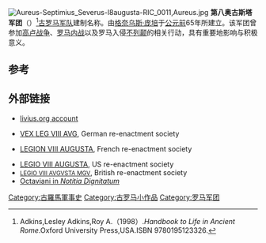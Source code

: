 {{Infobox military unit
|unit_name=第八奥古斯塔军团
|image=[[File:Roman_Empire_125_general_map-zh.png|300px]]
|caption=公元125年罗马帝国形势图
|dates=公元前65年至约3世纪后<ref>Caesar's Legion, Stephen Dando-Collins, 269-270</ref>
|country= [[罗马帝国|罗马帝国]]
|type= [[罗马军团|罗马军团]] 
|role= 
|size= 
|garrison= [[上日耳曼行省|上日耳曼行省]]等
|ceremonial_chief=
|nickname= 
|patron=
|motto=
|colors=
|march=
|mascot=
|battles=[[高卢战争|高卢战争]] [[罗马内战|罗马内战]]等
|notable_commanders=[[格奈乌斯·庞培|格奈乌斯·庞培]]等
|anniversaries=
}}
[[Image:Aureus-Septimius_Severus-l8augusta-RIC_0011,Aureus.jpg|thumb]]
'''第八奥古斯塔军团'''（{{lang-en|Legio VIII Augusta}}）<ref>Adkins,Lesley Adkins,Roy A.（1998）.''Handbook to Life in Ancient Rome''.Oxford University Press,USA.ISBN 9780195123326.</ref>[[古罗马|古罗马]][[军队|军队]]建制名称。由[[格奈乌斯·庞培|格奈乌斯·庞培]]于[[公元前|公元前]]65年所建立。该军团曾参加[[高卢战争|高卢战争]]、[[罗马内战|罗马内战]]以及罗马入侵[[不列颠|不列颠]]的相关行动，具有重要地影响与积极意义。

== 参考 ==
{{reflist}}

==外部链接==
* {{en icon}}[http://www.livius.org/le-lh/legio/viii_augusta.html livius.org account]
* {{de icon}} [http://www.legio8augusta.de/ VEX LEG VIII AVG], German re-enactment society
* {{fr icon}} [https://web.archive.org/web/20090207073952/http://leg8.com/ LEGION VIII AUGUSTA], French re-enactment society
* [https://www.webcitation.org/query?url=http://www.geocities.com/legionviiiaugusta/LegioVIII.html&date=2009-10-26+01:43:43 LEGIO VIII AUGUSTA], US re-enactment society
* [https://web.archive.org/web/20181231194924/http://www.roman.org.uk/ <small>LEGIO VIII AVGVSTA MGV</small>], British re-enactment society
* [http://www.ne.jp/asahi/luke/ueda-sarson/MagisterItalia.html Octaviani in ''Notitia Dignitatum'']
{{古罗马小作品}}
{{commonscat|Legio VIII Augusta}}
{{模板:罗马军团}}
[[Category:古羅馬軍事史|Category:古羅馬軍事史]]
[[Category:古罗马小作品|Category:古罗马小作品]]
[[Category:罗马军团|Category:罗马军团]]
